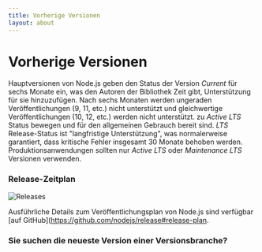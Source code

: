 ```yaml
---
title: Vorherige Versionen
layout: about
---
```


# Vorherige Versionen

Hauptversionen von Node.js geben den Status der Version _Current_ für sechs Monate ein, was den Autoren der Bibliothek Zeit gibt, Unterstützung für sie hinzuzufügen.
Nach sechs Monaten werden ungeraden Veröffentlichungen (9, 11, etc.) nicht unterstützt und gleichwertige Veröffentlichungen (10, 12, etc.) werden nicht unterstützt. zu _Active LTS_ Status bewegen und für den allgemeinen Gebrauch bereit sind.
_LTS_ Release-Status ist "langfristige Unterstützung", was normalerweise garantiert, dass kritische Fehler insgesamt 30 Monate behoben werden.
Produktionsanwendungen sollten nur _Active LTS_ oder _Maintenance LTS_ Versionen verwenden.

### Release-Zeitplan

![Releases](https://raw.githubusercontent.com/nodejs/Release/main/schedule.svg?sanitize=true)

Ausführliche Details zum Veröffentlichungsplan von Node.js sind verfügbar \[auf GitHub]\(https://github.com/nodejs/release#release-plan.

### Sie suchen die neueste Version einer Versionsbranche?

<DownloadReleasesTable />
